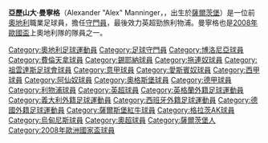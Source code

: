 {{Expand language|1=en|time=2021-02-18T07:58:30+00:00}}
{{Unreferenced|time=2021-02-18T07:58:30+00:00}}
{{noteta
|G1=uefa
|G2=意甲
|G3=liverpoolfc
|G4=英超
|G5=Football
|T=zh-hans:亚历山大·曼宁格;zh-hk:阿歷山大·曼寧加;zh-tw:亞歷山大·曼寧格;
|1=zh-hans:曼宁格;zh-hk:曼寧加;zh-tw:曼寧格;
|2=zh-hans:亚历山大;zh-hk:阿歷山大;zh-tw:亞歷山大;
}}
{{Football player infobox
| playername         = 亚历山大·曼宁格<br />''Alex Manninger''
| image = Juventus - 2010 - Alexander Manninger (cropped).jpg
| image_size =220
| fullname = Alexander Manninger
| birth_date = {{birth date and age|1977|06|04|df=yes}}
| birth_place = 奧地利[[薩爾茨堡|薩爾茨堡]]
| height = {{height|m=1.89}}
| currentclub        = 
| clubnumber         = 
| position           = [[守門員|守門員]]
| youthyears1 = 1984–1995
| youthclubs1 = [[薩爾斯堡紅牛足球俱樂部|薩爾斯堡紅牛]]
| years1  = 1995–1996
| clubs1  = [[薩爾斯堡紅牛足球俱樂部|薩爾斯堡紅牛]]
| caps1   = 1
| goals1  = 0
| years2  = 1995
| clubs2  = → Vorwärts Steyr
| caps2   = 5
| goals2  = 0
| years3  = 1996–1997
| clubs3  = [[格拉茨AK|格拉茨AK]]
| caps3   = 24
| goals3  = 0
| years4  = 1997–2002
| clubs4  = [[阿森纳足球俱乐部|阿森纳]]
| caps4   = 30
| goals4  = 0
| years5  = 2001–2002
| clubs5  = → [[佛罗伦萨足球俱乐部|佛罗伦萨]]
| caps5   = 24
| goals5  = 0
| years6  = 2002
| clubs6  = [[皇家西班牙人體育俱樂部|西班牙人]]
| caps6   = 0
| goals6  = 0
| years7  = 2003
| clubs7  = [[拖連奴足球會|拖連奴]]
| caps7   = 3
| goals7  = 0
| years8  = 2003–2005
| clubs8  = [[博洛尼亞足球俱樂部|博洛尼亞]]
| caps8   = 0
| goals8  = 0
| years9  = 2004–2005
| clubs9  = → [[錫耶納足球俱樂部|錫耶納]]
| caps9   = 19
| goals9  = 0
| years10 = 2005–2006
| clubs10 = [[薩爾斯堡紅牛足球俱樂部|薩爾斯堡紅牛]]
| caps10  = 16
| goals10 = 0
| years11 = 2006–2008
| clubs11 = [[錫耶納足球俱樂部|錫耶納]]
| caps11  = 64
| goals11 = 0
| years12 = 2008
| clubs12 = [[薩爾斯堡紅牛足球俱樂部|薩爾斯堡紅牛]]
| caps12  = 0
| goals12 = 0
| years13 = 2008
| clubs13 = [[乌迪内斯足球俱乐部|乌迪内斯]]
| caps13  = 0
| goals13 = 0
| years14 = 2008–2012
| clubs14 = [[尤文图斯足球俱乐部|尤文图斯]]
| caps14  = 27
| goals14 = 0
| years15 = 2012–2016
| clubs15 = [[奥格斯堡足球俱乐部|奥格斯堡]]
| caps15  = 34
| goals15 = 0
| years16 = 2016–2017
| clubs16 = [[利物浦足球俱樂部|利物浦]]
| caps16 = 0
| goals16 = 0
| totalcaps = 254 | totalgoals = 0
| nationalyears1   =1999–2009
| nationalteam1  = [[奧地利國家足球隊|奧地利]]
| nationalcaps1  = 33
| nationalgoals1 = 0
| pcupdate           = 
| ntupdate           = 
}}

'''亞歷山大·曼寧格'''（Alexander "Alex" Manninger，{{bd|1977年|6月4日|catidx=Manninger, Alexander}}，出生於[[薩爾茨堡|薩爾茨堡]]）是一位前[[奧地利|奧地利]]職業足球員，擔任[[守門員|守門員]]，最後效力英超勁旅利物浦。曼寧格也是[[2008年欧洲足球锦标赛|2008年歐國盃]]上奧地利隊的隊員之一。

{{2008年歐洲足球錦標賽奧地利參賽名單}}
{{DEFAULTSORT:Manninger, Alexander}}
[[Category:奧地利足球運動員|Category:奧地利足球運動員]]
[[Category:足球守門員|Category:足球守門員]]
[[Category:博洛尼亞球員|Category:博洛尼亞球員]]
[[Category:費倫天拿球員|Category:費倫天拿球員]]
[[Category:錫耶納球員|Category:錫耶納球員]]
[[Category:拖連奴球員|Category:拖連奴球員]]
[[Category:祖雲達斯足球會球員|Category:祖雲達斯足球會球員]]
[[Category:意甲球員|Category:意甲球員]]
[[Category:愛斯賓奴球員|Category:愛斯賓奴球員]]
[[Category:西甲球員|Category:西甲球員]]
[[Category:阿仙奴球員|Category:阿仙奴球員]]
[[Category:奧格斯堡球員|Category:奧格斯堡球員]]
[[Category:德甲球員|Category:德甲球員]]
[[Category:利物浦球員|Category:利物浦球員]]
[[Category:英超球員|Category:英超球員]]
[[Category:英格蘭外籍足球運動員|Category:英格蘭外籍足球運動員]]
[[Category:義大利外籍足球運動員|Category:義大利外籍足球運動員]]
[[Category:西班牙外籍足球運動員|Category:西班牙外籍足球運動員]]
[[Category:德國外籍足球運動員|Category:德國外籍足球運動員]]
[[Category:薩爾斯堡紅牛球員|Category:薩爾斯堡紅牛球員]]
[[Category:格拉茨AK球員|Category:格拉茨AK球員]]
[[Category:烏甸尼斯球員|Category:烏甸尼斯球員]]
[[Category:奧超球員|Category:奧超球員]]
[[Category:薩爾茨堡人|Category:薩爾茨堡人]]
[[Category:2008年歐洲國家盃球員|Category:2008年歐洲國家盃球員]]